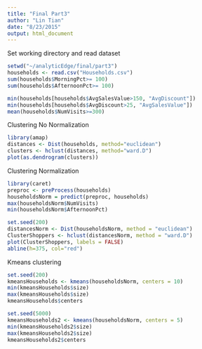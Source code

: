 ```yaml
---
title: "Final Part3"
author: "Lin Tian"
date: "8/23/2015"
output: html_document
---
```


Set working directory and read dataset

```r
setwd("~/analyticEdge/final/part3")
households <- read.csv("Households.csv")
sum(households$MorningPct>= 100)
sum(households$AfternoonPct>= 100)

min(households[households$AvgSalesValue>150, "AvgDiscount"])
min(households[households$AvgDiscount>25, "AvgSalesValue"])
mean(households$NumVisits>=300)
```

Clustering No Normalization

```r
library(amap)
distances <- Dist(households, method="euclidean")
clusters <- hclust(distances, method="ward.D")
plot(as.dendrogram(clusters))
```

Clustering Normalization

```r
library(caret)
preproc <- preProcess(households)
householdsNorm = predict(preproc, households)
max(householdsNorm$NumVisits)
min(householdsNorm$AfternoonPct)

set.seed(200)
distancesNorm <- Dist(householdsNorm, method = "euclidean")
ClusterShoppers <- hclust(distancesNorm, method = "ward.D")
plot(ClusterShoppers, labels = FALSE)
abline(h=375, col="red")
```

Kmeans clustering

```r
set.seed(200)
kmeansHouseholds <- kmeans(householdsNorm, centers = 10)
min(kmeansHouseholds$size)
max(kmeansHouseholds$size)
kmeansHouseholds$centers

set.seed(5000)
kmeansHouseholds2 <- kmeans(householdsNorm, centers = 5)
min(kmeansHouseholds2$size)
max(kmeansHouseholds2$size)
kmeansHouseholds2$centers
```

